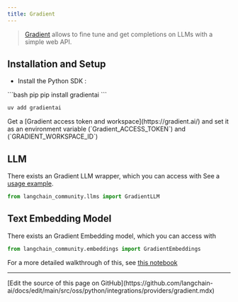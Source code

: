 ```yaml
---
title: Gradient
---
```


>[Gradient](https://gradient.ai/) allows to fine tune and get completions on LLMs with a simple web API.

## Installation and Setup
- Install the Python SDK :
<CodeGroup>
```bash pip
pip install gradientai
```

```bash uv
uv add gradientai
```
</CodeGroup>
Get a [Gradient access token and workspace](https://gradient.ai/) and set it as an environment variable (`Gradient_ACCESS_TOKEN`) and (`GRADIENT_WORKSPACE_ID`)

## LLM

There exists an Gradient LLM wrapper, which you can access with
See a [usage example](/oss/python/integrations/llms/gradient).

```python
from langchain_community.llms import GradientLLM
```

## Text Embedding Model

There exists an Gradient Embedding model, which you can access with
```python
from langchain_community.embeddings import GradientEmbeddings
```
For a more detailed walkthrough of this, see [this notebook](/oss/python/integrations/text_embedding/gradient)

---

<Callout icon="pen-to-square" iconType="regular">
  [Edit the source of this page on GitHub](https://github.com/langchain-ai/docs/edit/main/src/oss/python/integrations/providers/gradient.mdx)
</Callout>

